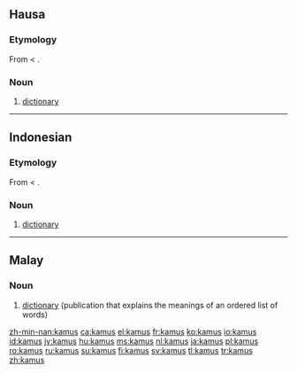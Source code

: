 ==Hausa==

===Etymology===
From {{etyl|ar|ha}} {{term|قاموس|tr=qāmūs|sc=Arab|lang=ar}} < {{etyl|grc|ha}} {{term|ὠκεανός|tr=ōkeanós|sc=polytonic|lang=grc}}.

===Noun===
{{infl|ha|noun}}

# [[dictionary]]

----

==Indonesian==

===Etymology===
From {{etyl|ar|id}} {{term|قاموس|tr=qāmūs|sc=Arab|lang=ar}} < {{etyl|grc|id}} {{term|ὠκεανός|tr=ōkeanós|sc=polytonic|lang=grc}}.

===Noun===
{{infl|id|noun}}

# [[dictionary]]

----

==Malay==

===Noun===
{{infl|ms|noun}}

# [[dictionary]] (publication that explains the meanings of an ordered list of words)

{{tbot entry|Malay|dictionary|2009|January|ms}}

[[zh-min-nan:kamus]]
[[ca:kamus]]
[[el:kamus]]
[[fr:kamus]]
[[ko:kamus]]
[[io:kamus]]
[[id:kamus]]
[[jv:kamus]]
[[hu:kamus]]
[[ms:kamus]]
[[nl:kamus]]
[[ja:kamus]]
[[pl:kamus]]
[[ro:kamus]]
[[ru:kamus]]
[[su:kamus]]
[[fi:kamus]]
[[sv:kamus]]
[[tl:kamus]]
[[tr:kamus]]
[[zh:kamus]]